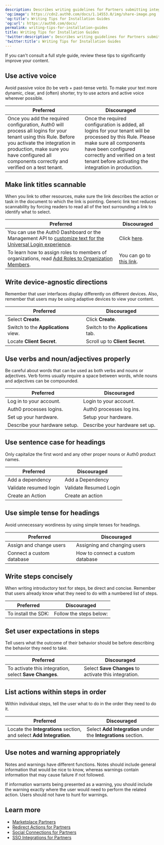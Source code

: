 ```yaml
---
description: Describes writing guidelines for Partners submitting integrations
'og:image': https://cdn2.auth0.com/docs/1.14553.0/img/share-image.png
'og:title': Writing Tips for Installation Guides
'og:url': https://auth0.com/docs/
permalink: writing-tips-for-installation-guides
title: Writing Tips for Installation Guides
'twitter:description': Describes writing guidelines for Partners submitting integrations
'twitter:title': Writing Tips for Installation Guides
---
```

If you can't consult a full style guide, review these tips to significantly improve your content.

## Use active voice

Avoid passive voice (to be verb + past-tense verb). To make your text more dynamic, clear, and (often) shorter, try to use actors and active voice wherever possible.

<table class="table"><thead>
<tr>
<th><strong>Preferred</strong></th>
<th><strong>Discouraged</strong></th>
</tr>
</thead>
<tbody>
<tr>
<td>Once you add the required configuration, Auth0 will process all logins for your tenant using this Rule. Before you activate the integration in production, make sure you have configured all components correctly and verified on a test tenant.</td>
<td>Once the required configuration is added, all logins for your tenant will be processed by this Rule. Please make sure all components have been configured correctly and verified on a test tenant before activating the integration in production.</td>
</tr>
</tbody>
</table>

## Make link titles scannable

When you link to other resources, make sure the link describes the action or task in the document to which the link is pointing. Generic link text reduces scannability by forcing readers to read all of the text surrounding a link to identify what to select.

<table class="table"><thead>
<tr>
<th><strong>Preferred</strong></th>
<th><strong>Discouraged</strong></th>
</tr>
</thead>
<tbody>
<tr>
<td>You can use the Auth0 Dashboard or the Management API to <a href="/docs/customize/login-pages/universal-login/customize-templates">customize text for the Universal Login experience</a>.</td>
<td>Click <a href="/docs/get-started">here</a>.</td>
</tr>
<tr>
<td>To learn how to assign roles to members of organizations, read <a href="/docs/manage-users/organizations/configure-organizations/add-member-roles">Add Roles to Organization Members</a>.</td>
<td>You can go to <a href="/docs/articles">this link</a>.</td>
</tr>
</tbody>
</table>

## Write device-agnostic directions

Remember that user interfaces display differently on different devices. Also, remember that users may be using adaptive devices to view your content.

<table class="table"><thead>
<tr>
<th><strong>Preferred</strong></th>
<th><strong>Discouraged</strong></th>
</tr>
</thead>
<tbody>
<tr>
<td>Select <strong>Create</strong>.</td>
<td>Click <strong>Create</strong>.</td>
</tr>
<tr>
<td>Switch to the <strong>Applications</strong> view.</td>
<td>Switch to the <strong>Applications</strong> tab.</td>
</tr>
<tr>
<td>Locate <strong>Client Secret</strong>.</td>
<td>Scroll up to <strong>Client Secret</strong>.</td>
</tr>
</tbody>
</table>

## Use verbs and noun/adjectives properly

Be careful about words that can be used as both verbs and nouns or adjectives. Verb forms usually require a space between words, while nouns and adjectives can be compounded.

<table class="table"><thead>
<tr>
<th><strong>Preferred</strong></th>
<th><strong>Discouraged</strong></th>
</tr>
</thead>
<tbody>
<tr>
<td>Log in to your account.</td>
<td>Login to your account.</td>
</tr>
<tr>
<td>Auth0 processes logins.</td>
<td>Auth0 processes log ins.</td>
</tr>
<tr>
<td>Set up your hardware.</td>
<td>Setup your hardware.</td>
</tr>
<tr>
<td>Describe your hardware setup.</td>
<td>Describe your hardware set up.</td>
</tr>
</tbody>
</table>

## Use sentence case for headings

Only capitalize the first word and any other proper nouns or Auth0 product names.

<table class="table"><thead>
<tr>
<th><strong>Preferred</strong></th>
<th><strong>Discouraged</strong></th>
</tr>
</thead>
<tbody>
<tr>
<td>Add a dependency</td>
<td>Add a Dependency</td>
</tr>
<tr>
<td>Validate resumed login</td>
<td>Validate Resumed Login</td>
</tr>
<tr>
<td>Create an Action</td>
<td>Create an action</td>
</tr>
</tbody>
</table>

## Use simple tense for headings

Avoid unnecessary wordiness by using simple tenses for headings.

<table class="table"><thead>
<tr>
<th><strong>Preferred</strong></th>
<th><strong>Discouraged</strong></th>
</tr>
</thead>
<tbody>
<tr>
<td>Assign and change users</td>
<td>Assigning and changing users</td>
</tr>
<tr>
<td>Connect a custom database</td>
<td>How to connect a custom database</td>
</tr>
</tbody>
</table>

## Write steps concisely

When writing introductory text for steps, be direct and concise. Remember that users already know what they need to do with a numbered list of steps.

<table class="table"><thead>
<tr>
<th><strong>Preferred</strong></th>
<th><strong>Discouraged</strong></th>
</tr>
</thead>
<tbody>
<tr>
<td>To install the SDK:</td>
<td>Follow the steps below:</td>
</tr>
</tbody>
</table>

## Set user expectations in steps

Tell users what the outcome of their behavior should be before describing the behavior they need to take.

<table class="table"><thead>
<tr>
<th><strong>Preferred</strong></th>
<th><strong>Discouraged</strong></th>
</tr>
</thead>
<tbody>
<tr>
<td>To activate this integration, select <strong>Save Changes</strong>.</td>
<td>Select <strong>Save Changes</strong> to activate this integration.</td>
</tr>
</tbody>
</table>

## List actions within steps in order

Within individual steps, tell the user what to do in the order they need to do it.

<table class="table"><thead>
<tr>
<th><strong>Preferred</strong></th>
<th><strong>Discouraged</strong></th>
</tr>
</thead>
<tbody>
<tr>
<td>Locate the <strong>Integrations</strong> section, and select <strong>Add Integration</strong>.</td>
<td>Select <strong>Add Integration</strong> under the <strong>Integrations</strong> section.</td>
</tr>
</tbody>
</table>

## Use notes and warning appropriately

Notes and warnings have different functions. Notes should include general information that would be nice to know, whereas warnings contain information that may cause failure if not followed.

If information warrants being presented as a warning, you should include the warning exactly where the user would need to perform the related action. Users should not have to hunt for warnings.

## Learn more

* [Marketplace Partners](/docs/customize/integrations/marketplace-partners)
* [Redirect Actions for Partners](/docs/customize/integrations/marketplace-partners/redirect-actions-for-partners)
* [Social Connections for Partners](/docs/customize/integrations/marketplace-partners/social-connections-for-partners)
* [SSO Integrations for Partners](/docs/customize/integrations/marketplace-partners/sso-integrations-for-partners)